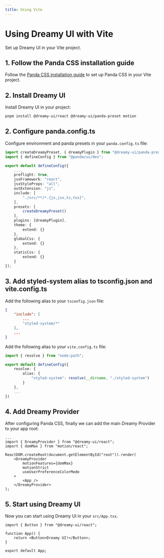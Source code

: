 ```yaml
---
title: Using Vite
---
```


# Using Dreamy UI with Vite

Set up Dreamy UI in your Vite project.

## 1. Follow the Panda CSS installation guide

Follow the [Panda CSS installation guide](https://panda-css.com/docs/installation/vite) to set up Panda CSS in your Vite project.

## 2. Install Dreamy UI

Install Dreamy UI in your project:

```bash
pnpm install @dreamy-ui/react @dreamy-ui/panda-preset motion
```

## 2. Configure panda.config.ts

Configure environment and panda presets in your `panda.config.ts` file:

```ts {1, 10-16}
import createDreamyPreset, { dreamyPlugin } from "@dreamy-ui/panda-preset";
import { defineConfig } from "@pandacss/dev";

export default defineConfig({
	...,
	preflight: true,
    jsxFramework: "react",
    jsxStyleProps: "all",
    outExtension: "js",
    include: [
        "./src/**/*.{js,jsx,ts,tsx}",
    ],
    presets: [
        createDreamyPreset()
    ],
    plugins: [dreamyPlugin],
    theme: {
		extend: {}
	},
	globalCss: {
		extend: {}
	},
	staticCss: {
		extend: {}
	}
});
```

## 3. Add styled-system alias to tsconfig.json and vite.config.ts

Add the following alias to your `tsconfig.json` file:

```json {4}
{
	"include": [
		...
		"styled-system/*"
	],
	...
}
```

Add the following alias to your `vite.config.ts` file:

```ts {1, 4-8}
import { resolve } from "node:path";

export default defineConfig({
	resolve: {
		alias: {
			"styled-system": resolve(__dirname, "./styled-system")
		}
	},
    ...
})
```

## 4. Add Dreamy Provider

After configuring Panda CSS, finally we can add the main Dreamy Provider to your app root:

```tsx {2-3, 6-10, 12}
...
import { DreamyProvider } from "@dreamy-ui/react";
import { domMax } from "motion/react";

ReactDOM.createRoot(document.getElementById("root")).render(
    <DreamyProvider
        motionFeatures={domMax}
        motionStrict
        useUserPreferenceColorMode
    >
        <App />
    </DreamyProvider>
);
```

## 5. Start using Dreamy UI

Now you can start using Dreamy UI in your `src/App.tsx`.

```tsx
import { Button } from "@dreamy-ui/react";
 
function App() {
    return <Button>Dreamy UI!</Button>;
}
 
export default App;
```
